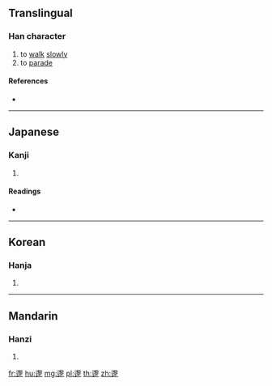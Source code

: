{{character info/new}}
==Translingual==

===Han character===
{{Han char|rn=162|rad=辵|as=15|sn=19|four=|canj=YHHE|ids=⿺辶黎}}

# to [[walk]] [[slowly]]
# to [[parade]]

====References====
* {{Han ref|kx=1267.160|dkj=39219|dj=1766.020|hdz=63893.160|uh=908C|ud=37004}}

----

==Japanese==

===Kanji===
{{ja-kanji|grade=|rs=辵15}}

# {{defn|lang=ja|sort=辵15}}

====Readings====
* {{ja-readings|on=[[れい]] (rei), [[らい]] (rai), [[ち]] (chi), [[じ]] (ji)|kun=[[おもむろ]] (omomuro), [[おそい]] (osoi)|nanori=}}

----

==Korean==

===Hanja===
{{ko-hanja|hangeul=[[려]]>[[여]]|eumhun=|rv=ryeo>yeo|mr=ryŏ>yŏ|y=lye>ye}}

# {{defn|lang=ko|sort=辵15}}

----

==Mandarin==

===Hanzi===
{{cmn-hanzi|pin=[[lí]] ([[li2]]), [[luò]] ([[luo4]])|wg=li<sup>2</sup>, lo<sup>4</sup>}}

# {{defn|lang=cmn|sort=辵15}}

[[fr:邌]]
[[hu:邌]]
[[mg:邌]]
[[pl:邌]]
[[th:邌]]
[[zh:邌]]